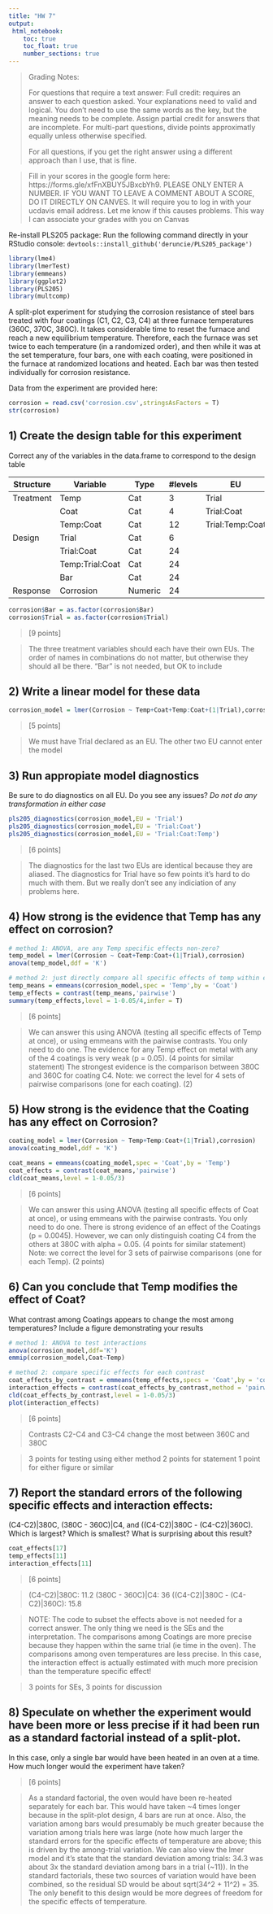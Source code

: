 ```yaml
---
title: "HW 7"
output: 
 html_notebook:
    toc: true
    toc_float: true
    number_sections: true
---
```


> Grading Notes:
>
> For questions that require a text answer:
> Full credit: requires an answer to each question asked. Your explanations need to valid
and logical. You don't need to use the same words as the key, but the meaning needs to be complete.
> Assign partial credit for answers that are incomplete. For multi-part questions, divide points
approximatly equally unless otherwise specified.
>
> For all questions, if you get the right answer using a different approach than I use, that is fine.

> Fill in your scores in the google form here: https://forms.gle/xfFnXBUY5JBxcbYh9. 
PLEASE ONLY ENTER A NUMBER. IF YOU WANT TO LEAVE A COMMENT ABOUT A SCORE, DO IT DIRECTLY ON CANVES.
It will require you to log in with your ucdavis email address. Let me know if this causes problems. This way I can associate your grades with you on Canvas


Re-install PLS205 package: 
Run the following command directly in your RStudio console:
`devtools::install_github('deruncie/PLS205_package')`

```r
library(lme4)
library(lmerTest)
library(emmeans)
library(ggplot2)
library(PLS205)
library(multcomp)
```


A split-plot experiment for studying the corrosion resistance of steel bars treated with four coatings (C1, C2, C3, C4) at three furnace temperatures (360C, 370C, 380C). 
It takes considerable time to reset the furnace and reach a new equilibrium temperature. 
Therefore, each the furnace was set twice to each temperature (in a randomized order), and then while it was at the set temperature,
four bars, one with each coating, were positioned in the furnace at randomized locations and heated.
Each bar was then tested individually for corrosion resistance.

Data from the experiment are provided here:
```r
corrosion = read.csv('corrosion.csv',stringsAsFactors = T)
str(corrosion)
```
## 1) Create the design table for this experiment
Correct any of the variables in the data.frame to correspond to the design table

| Structure | Variable        | Type    | #levels | EU              |
|-----------|-----------------|---------|---------|-----------------|
| Treatment | Temp            | Cat     | 3       | Trial           |
|           | Coat            | Cat     | 4       | Trial:Coat      |
|           | Temp:Coat       | Cat     | 12      | Trial:Temp:Coat |
| Design    | Trial           | Cat     | 6       |                 |
|           | Trial:Coat      | Cat     | 24      |                 |
|           | Temp:Trial:Coat | Cat     | 24      |                 |
|           | Bar             | Cat     | 24      |                 |
| Response  | Corrosion       | Numeric | 24      |                 |

```r
corrosion$Bar = as.factor(corrosion$Bar)
corrosion$Trial = as.factor(corrosion$Trial)
```

> [9 points]

> The three treatment variables should each have their own EUs. The order of names in combinations do not matter, but otherwise they should all be there.
> "Bar" is not needed, but OK to include

## 2) Write a linear model for these data
```r
corrosion_model = lmer(Corrosion ~ Temp+Coat+Temp:Coat+(1|Trial),corrosion)
```

> [5 points]

> We must have Trial declared as an EU. The other two EU cannot enter the model

## 3) Run appropiate model diagnostics
Be sure to do diagnostics on all EU.
Do you see any issues? 
*Do not do any transformation in either case*
```r
pls205_diagnostics(corrosion_model,EU = 'Trial')
pls205_diagnostics(corrosion_model,EU = 'Trial:Coat')
pls205_diagnostics(corrosion_model,EU = 'Trial:Coat:Temp')
```
> [6 points]

> The diagnostics for the last two EUs are identical because they are aliased. The diagnostics for Trial have so few points it's hard to do much with them.
> But we really don't see any indiciation of any problems here.

## 4) How strong is the evidence that Temp has any effect on corrosion?
```r
# method 1: ANOVA, are any Temp specific effects non-zero?
temp_model = lmer(Corrosion ~ Coat+Temp:Coat+(1|Trial),corrosion)
anova(temp_model,ddf = 'K')

# method 2: just directly compare all specific effects of temp within each Coat level
temp_means = emmeans(corrosion_model,spec = 'Temp',by = 'Coat')
temp_effects = contrast(temp_means,'pairwise')
summary(temp_effects,level = 1-0.05/4,infer = T)
```
> [6 points]

> We can answer this using ANOVA (testing all specific effects of Temp at once), or using emmeans with the pairwise contrasts. You only need to do one.
> The evidence for any Temp effect on metal with any of the 4 coatings is very weak (p = 0.05). (4 points for similar statement)
The strongest evidence is the comparison between 380C and 360C for coating C4.
> Note: we correct the level for 4 sets of pairwise comparisons (one for each coating). (2)

## 5) How strong is the evidence that the Coating has any effect on Corrosion?
```r
coating_model = lmer(Corrosion ~ Temp+Temp:Coat+(1|Trial),corrosion)
anova(coating_model,ddf = 'K')

coat_means = emmeans(coating_model,spec = 'Coat',by = 'Temp')
coat_effects = contrast(coat_means,'pairwise')
cld(coat_means,level = 1-0.05/3)
```
> [6 points]

> We can answer this using ANOVA (testing all specific effects of Coat at once), or using emmeans with the pairwise contrasts. You only need to do one.
> There is strong evidence of an effect of the Coatings (p = 0.0045). However, we can only distinguish coating C4 from the others at 380C with alpha = 0.05. (4 points for similar statement)
> Note: we correct the level for 3 sets of pairwise comparisons (one for each Temp). (2 points)

## 6) Can you conclude that Temp modifies the effect of Coat?
What contrast among Coatings appears to change the most among temperatures?
Include a figure demonstrating your results
```r
# method 1: ANOVA to test interactions
anova(corrosion_model,ddf='K')
emmip(corrosion_model,Coat~Temp)

# method 2: compare specific effects for each contrast
coat_effects_by_contrast = emmeans(temp_effects,specs = 'Coat',by = 'contrast')
interaction_effects = contrast(coat_effects_by_contrast,method = 'pairwise')
cld(coat_effects_by_contrast,level = 1-0.05/3)
plot(interaction_effects)
```
> [6 points]

> Contrasts C2-C4 and C3-C4 change the most between 360C and 380C

> 3 points for testing using either method
> 2 points for statement
> 1 point for either figure or similar


## 7) Report the standard errors of the following specific effects and interaction effects:
(C4-C2)|380C, (380C - 360C)|C4, and ((C4-C2)|380C - (C4-C2)|360C).
Which is largest? Which is smallest? What is surprising about this result?
```r
coat_effects[17]
temp_effects[11]
interaction_effects[11]
```
> [6 points]

> (C4-C2)|380C: 11.2
> (380C - 360C)|C4: 36
> ((C4-C2)|380C - (C4-C2)|360C): 15.8

> NOTE: The code to subset the effects above is not needed for a correct answer. The only thing we need is the SEs and the interpretation.
> The comparisons among Coatings are more precise because they happen within the same trial (ie time in the oven). The comparisons among oven temperatures
are less precise. In this case, the interaction effect is actually estimated with much more precision than the temperature specific effect!

> 3 points for SEs, 3 points for discussion


## 8) Speculate on whether the experiment would have been more or less precise if it had been run as a standard factorial instead of a split-plot.
In this case, only a single bar would have been heated in an oven at a time.
How much longer would the experiment have taken?

> [6 points]

> As a standard factorial, the oven would have been re-heated separately for each bar. This would have taken ~4 times longer because in the split-plot design, 4 bars are run at once. Also, the variation among bars would presumably be much greater because the variation among trials here was large (note how much larger the standard errors for the specific effects of temperature are above; this is driven by the among-trial variation. We can also view the lmer model and it's state that the standard deviation among trials: 34.3 was about 3x the standard deviation among bars in a trial (~11)). In the standard factorials, these two sources of variation would have been combined, so the residual SD would be about sqrt(34^2 + 11^2) = 35. The only benefit to this design would be more degrees of freedom for the specific effects of temperature.
